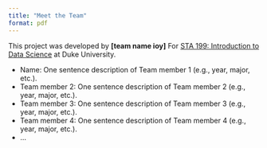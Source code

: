 ```yaml
---
title: "Meet the Team"
format: pdf
---
```



This project was developed by **\[team name ioy\]** For [STA 199: Introduction to Data Science](https://sta199-f24.github.io/) at Duke University.


-   Name: One sentence description of Team member 1 (e.g., year, major, etc.). 
-   Team member 2: One sentence description of Team member 2 (e.g., year, major, etc.).
-   Team member 3: One sentence description of Team member 3 (e.g., year, major, etc.).
-   Team member 4: One sentence description of Team member 4 (e.g., year, major, etc.).
-   ...
